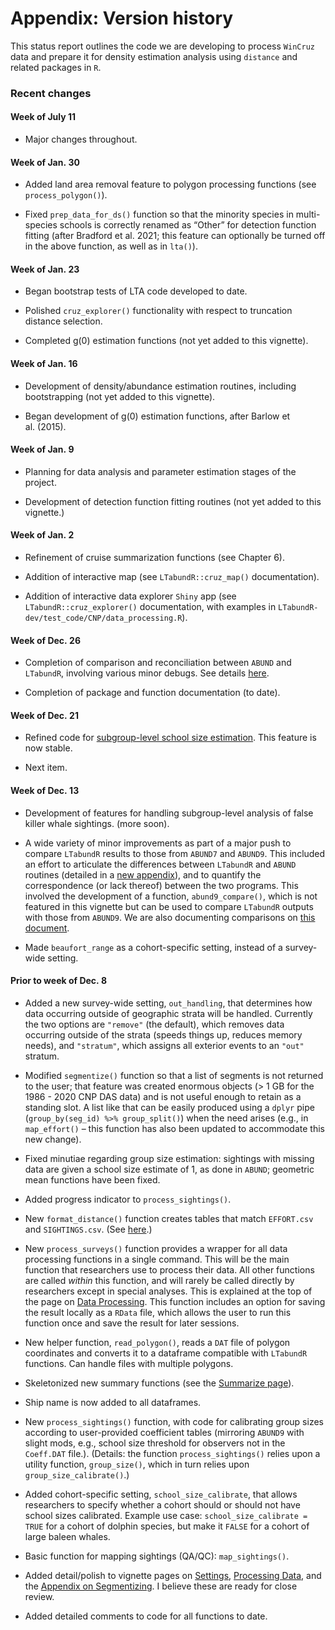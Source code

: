 # Appendix: Version history {#versions}

This status report outlines the code we are developing to process `WinCruz` data and prepare it for density estimation analysis using `distance` and related packages in `R`.  

### Recent changes {-}

#### Week of July 11 {-} 

- Major changes throughout.  

#### Week of Jan. 30 {-} 

- Added land area removal feature to polygon processing functions (see `process_polygon()`).  

- Fixed `prep_data_for_ds()` function so that the minority species in multi-species schools is correctly renamed as "Other" for detection function fitting (after Bradford et al. 2021; this feature can optionally be turned off in the above function, as well as in `lta()`).  


#### Week of Jan. 23 {-} 

- Began bootstrap tests of LTA code developed to date.  

- Polished `cruz_explorer()` functionality with respect to truncation distance selection.  

- Completed g(0) estimation functions (not yet added to this vignette). 


#### Week of Jan. 16 {-} 

- Development of density/abundance estimation routines, including bootstrapping (not yet added to this vignette).  

- Began development of g(0) estimation functions, after Barlow et al. (2015).


#### Week of Jan. 9 {-} 

- Planning for data analysis and parameter estimation stages of the project.  

- Development of detection function fitting routines (not yet added to this vignette.)  


#### Week of Jan. 2 {-}  

- Refinement of cruise summarization functions (see Chapter 6).   

- Addition of interactive map (see `LTabundR::cruz_map()` documentation).  

- Addition of interactive data explorer `Shiny` app (see `LTabundR::cruz_explorer()` documentation, with examples in `LTabundR-dev/test_code/CNP/data_processing.R`).  


#### Week of Dec. 26 {-}  

- Completion of comparison and reconciliation between `ABUND` and `LTabundR`, involving various minor debugs.  See details [here](https://docs.google.com/presentation/d/1Vv0Yb2_gk0cEC1OlXlm6ffL9ug99bYvkpLkczg6pb2Q/edit?usp=sharing).   

- Completion of package and function documentation (to date).


#### Week of Dec. 21 {-}  

- Refined code for [subgroup-level school size estimation](#subgroups).  This feature is now stable.  

- Next item.    


#### Week of Dec. 13 {-}  

- Development of features for handling subgroup-level analysis of false killer whale sightings.  (more soon). 

- A wide variety of minor improvements as part of a major push to compare `LTabundR` results to those from `ABUND7` and `ABUND9`.  This included an effort to articulate the differences between `LTabundR` and `ABUND` routines (detailed in a [new appendix](#abund9_compare)), and to quantify the correspondence (or lack thereof) between the two programs.  This involved the development of a function, `abund9_compare()`, which is not featured in this vignette but can be used to compare `LTabundR` outputs with those from `ABUND9`.  We are also documenting comparisons on [this document](https://docs.google.com/document/d/1_EZqzOnwSZZCitqTJFIbznGy2Njwbj1YOqMQcbcHI7k/edit?usp=sharing).  

- Made `beaufort_range` as a cohort-specific setting, instead of a survey-wide setting.  


#### Prior to week of Dec. 8 {-}

- Added a new survey-wide setting, `out_handling`, that determines how data occurring outside of geographic strata will be handled. Currently the two options are `"remove"` (the default), which removes data occurring outside of the strata (speeds things up, reduces memory needs), and `"stratum"`, which assigns all exterior events to an `"out"` stratum.  

- Modified `segmentize()` function so that a list of segments is not returned to the user; that feature was created enormous objects (> 1 GB for the 1986 - 2020 CNP DAS data) and is not useful enough to retain as a standing slot. A list like that can be easily produced using a `dplyr` pipe (`group_by(seg_id) %>% group_split()`) when the need arises (e.g., in `map_effort()` -- this function has also been updated to accommodate this new change).  

- Fixed minutiae regarding group size estimation: sightings with missing data are given a school size estimate of 1, as done in `ABUND`; geometric mean functions have been fixed.

- Added progress indicator to `process_sightings()`.  

- New `format_distance()` function creates tables that match `EFFORT.csv` and `SIGHTINGS.csv`.  (See [here](#df).)  

- New `process_surveys()` function provides a wrapper for all data processing functions in a single command. This will be the main function that researchers use to process their data. All other functions are called *within* this function, and will rarely be called directly by researchers except in special analyses. This is explained at the top of the page on [Data Processing](#processing). This function includes an option for saving the result locally as a `RData` file, which allows the user to run this function once and save the result for later sessions. 

- New helper function, `read_polygon()`, reads a `DAT` file of polygon coordinates and converts it to a dataframe compatible with `LTabundR` functions.  Can handle files with multiple polygons.  

- Skeletonized new summary functions (see the [Summarize page](#summarize)).      

- Ship name is now added to all dataframes.  

- New `process_sightings()` function, with code for calibrating group sizes according to user-provided coefficient tables (mirroring `ABUND9` with slight mods, e.g., school size threshold for observers not in the `Coeff.DAT` file.). (Details: the function `process_sightings()` relies upon a utility function, `group_size()`, which in turn relies upon `group_size_calibrate()`.)

- Added cohort-specific setting, `school_size_calibrate`, that allows researchers to specify whether a cohort should or should not have school sizes calibrated. Example use case: `school_size_calibrate = TRUE` for a cohort of dolphin species, but make it `FALSE` for a cohort of large baleen whales.  

- Basic function for mapping sightings (QA/QC): `map_sightings()`.  

- Added detail/polish to vignette pages on [Settings](#settings), [Processing Data](#processing), and the [Appendix on Segmentizing](#segmentizing). I believe these are ready for close review.    

- Added detailed comments to code for all functions to date.  





